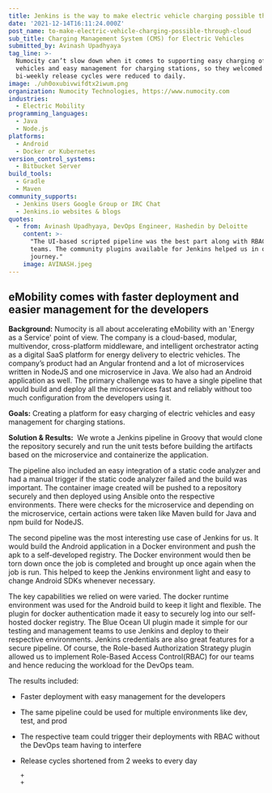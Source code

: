 ```yaml
---
title: Jenkins is the way to make electric vehicle charging possible through cloud
date: '2021-12-14T16:11:24.000Z'
post_name: to-make-electric-vehicle-charging-possible-through-cloud
sub_title: Charging Management System (CMS) for Electric Vehicles
submitted_by: Avinash Upadhyaya
tag_line: >-
  Numocity can’t slow down when it comes to supporting easy charging of electric
  vehicles and easy management for charging stations, so they welcomed when
  bi-weekly release cycles were reduced to daily.
image: ./uh0oxubivwifdtx2iwum.png
organization: Numocity Technologies, https://www.numocity.com
industries:
  - Electric Mobility
programming_languages:
  - Java
  - Node.js
platforms:
  - Android
  - Docker or Kubernetes
version_control_systems:
  - Bitbucket Server
build_tools:
  - Gradle
  - Maven
community_supports:
  - Jenkins Users Google Group or IRC Chat
  - Jenkins.io websites & blogs
quotes:
  - from: Avinash Upadhyaya, DevOps Engineer, Hashedin by Deloitte
    content: >-
      "The UI-based scripted pipeline was the best part along with RBAC for our
      teams. The community plugins available for Jenkins helped us in our
      journey."
    image: AVINASH.jpeg
---
```

## eMobility comes with faster deployment and easier management for the developers

**Background:** Numocity is all about accelerating eMobility with an 'Energy as a Service' point of view. The company is a cloud-based, modular, multivendor, cross-platform middleware, and intelligent orchestrator acting as a digital SaaS platform for energy delivery to electric vehicles. The company’s product had an Angular frontend and a lot of microservices written in NodeJS and one microservice in Java. We also had an Android application as well. The primary challenge was to have a single pipeline that would build and deploy all the microservices fast and reliably without too much configuration from the developers using it.

**Goals:** Creating a platform for easy charging of electric vehicles and easy management for charging stations.

<Testimonal idx="0" />

**Solution & Results:**  We wrote a Jenkins pipeline in Groovy that would clone the repository securely and run the unit tests before building the artifacts based on the microservice and containerize the application.

The pipeline also included an easy integration of a static code analyzer and had a manual trigger if the static code analyzer failed and the build was important. The container image created will be pushed to a repository securely and then deployed using Ansible onto the respective environments. There were checks for the microservice and depending on the microservice, certain actions were taken like Maven build for Java and npm build for NodeJS.

The second pipeline was the most interesting use case of Jenkins for us. It would build the Android application in a Docker environment and push the apk to a self-developed registry. The Docker environment would then be torn down once the job is completed and brought up once again when the job is run. This helped to keep the Jenkins environment light and easy to change Android SDKs whenever necessary.

The key capabilities we relied on were varied. The docker runtime environment was used for the Android build to keep it light and flexible. The plugin for docker authentication made it easy to securely log into our self-hosted docker registry. The Blue Ocean UI plugin made it simple for our testing and management teams to use Jenkins and deploy to their respective environments. Jenkins credentials are also great features for a secure pipeline. Of course, the Role-based Authorization Strategy plugin allowed us to implement Role-Based Access Control(RBAC) for our teams and hence reducing the workload for the DevOps team.

The results included:

-   Faster deployment with easy management for the developers

-   The same pipeline could be used for multiple environments like dev, test, and prod

-   The respective team could trigger their deployments with RBAC without the DevOps team having to interfere

-   Release cycles shortened from 2 weeks to every day

        +
        +
